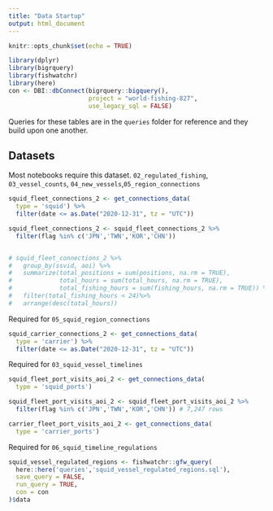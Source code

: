 ```yaml
---
title: "Data Startup"
output: html_document
---
```


```r
knitr::opts_chunk$set(echo = TRUE)
```

```r
library(dplyr)
library(bigrquery)
library(fishwatchr)
library(here)
con <- DBI::dbConnect(bigrquery::bigquery(), 
                      project = "world-fishing-827", 
                      use_legacy_sql = FALSE)
```



Queries for these tables are in the `queries` folder for reference and they
build upon one another.  

## Datasets


Most notebooks require this dataset.
`02_regulated_fishing`, `03_vessel_counts`, `04_new_vessels`,`05_region_connections`
```r
squid_fleet_connections_2 <- get_connections_data(
  type = 'squid') %>%
  filter(date <= as.Date("2020-12-31", tz = "UTC"))

squid_fleet_connections_2 <- squid_fleet_connections_2 %>%
  filter(flag %in% c('JPN','TWN','KOR','CHN'))


# squid_fleet_connections_2 %>%
#   group_by(ssvid, aoi) %>%
#   summarize(total_positions = sum(positions, na.rm = TRUE),
#             total_hours = sum(total_hours, na.rm = TRUE),
#             total_fishing_hours = sum(fishing_hours, na.rm = TRUE)) %>%
#   filter(total_fishing_hours < 24)%>%
#   arrange(desc(total_hours))
```

Required for `05_squid_region_connections`
```r
squid_carrier_connections_2 <- get_connections_data(
  type = 'carrier') %>%
  filter(date <= as.Date("2020-12-31", tz = "UTC"))
```


Required for `03_squid_vessel_timelines`
```r
squid_fleet_port_visits_aoi_2 <- get_connections_data(
  type = 'squid_ports') 

squid_fleet_port_visits_aoi_2 <- squid_fleet_port_visits_aoi_2 %>%
  filter(flag %in% c('JPN','TWN','KOR','CHN')) # 7,247 rows
```

```r
carrier_fleet_port_visits_aoi_2 <- get_connections_data(
  type = 'carrier_ports') 
```

Required for `06_squid_timeline_regulations`
```r
squid_vessel_regulated_regions <- fishwatchr::gfw_query(
  here::here('queries','squid_vessel_regulated_regions.sql'),
  save_query = FALSE,
  run_query = TRUE,
  con = con
)$data
```
